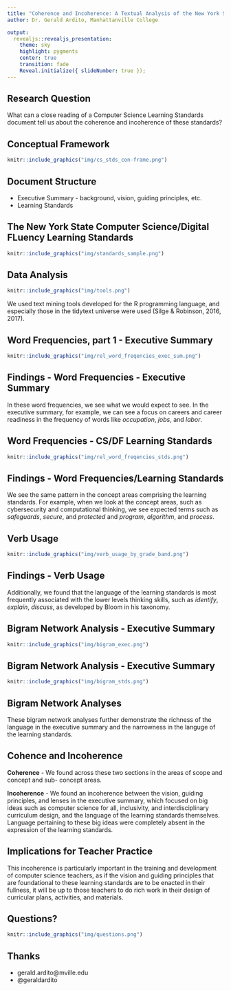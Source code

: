 ```yaml
---
title: "Coherence and Incoherence: A Textual Analysis of the New York State Computer Science/Digital Fluency Learning Standards"
author: Dr. Gerald Ardito, Manhattanville College

output:
  revealjs::revealjs_presentation:
    theme: sky
    highlight: pygments
    center: true
    transition: fade
    Reveal.initialize({ slideNumber: true });
---
```


## Research Question
   
What can a close reading of a Computer Science Learning Standards document tell us about the coherence and incoherence of these standards?

## Conceptual Framework
```r
knitr::include_graphics("img/cs_stds_con-frame.png")
```

## Document Structure
 - Executive Summary - background, vision, guiding principles, etc.
 - Learning Standards

## The New York State Computer Science/Digital FLuency Learning Standards

```r
knitr::include_graphics("img/standards_sample.png")
```

## Data Analysis


```r
knitr::include_graphics("img/tools.png")
```
We used text mining tools developed for the R programming language, and especially those in the tidytext universe were used (Silge & Robinson, 2016, 2017). 


## Word Frequencies, part 1 - Executive Summary

```r
knitr::include_graphics("img/rel_word_freqencies_exec_sum.png")
```

## Findings - Word Frequencies - Executive Summary

In these word frequencies, we see what we would expect to see. In the executive summary, for example, we can see a focus on careers and career readiness in the frequency of words like *occupation*, *jobs*, and *labor*. 

## Word Frequencies - CS/DF Learning Standards

```r
knitr::include_graphics("img/rel_word_freqencies_stds.png")
```

## Findings - Word Frequencies/Learning Standards

We see the same pattern in the concept areas comprising the learning standards. For example, when we look at the concept areas, such as cybersecurity and computational thinking, we see expected terms such as *safeguards*, *secure*, and *protected* and *program*, *algorithm*, and *process*. 

## Verb Usage

```r
knitr::include_graphics("img/verb_usage_by_grade_band.png")
```

## Findings - Verb Usage

Additionally, we found that the language of the learning standards is most frequently associated with the lower levels thinking skills, such as *identify*, *explain*, *discuss*, as developed by Bloom in his taxonomy.

## Bigram Network Analysis - Executive Summary

```r
knitr::include_graphics("img/bigram_exec.png")
```

## Bigram Network Analysis - Executive Summary

```r
knitr::include_graphics("img/bigram_stds.png")
```

## Bigram Network Analyses
These bigram network analyses further demonstrate the richness of the language in the executive summary and the narrowness in the languge of the learning standards.

## Cohence and Incoherence
**Coherence** - We found across these two sections in the areas of scope and concept and sub- concept areas.

**Incoherence** - We found an incoherence between the vision, guiding principles, and lenses in the executive summary, which focused on big ideas such as computer science for all, inclusivity, and interdisciplinary curriculum design, and the language of the learning standards themselves. Language pertaining to these big ideas were completely absent in the expression of the learning standards.

## Implications for Teacher Practice

This incoherence is particularly important in the training and development of computer science teachers, as if the vision and guiding principles that are foundational to these learning standards are to be enacted in their fullness, it will be up to those teachers to do rich work in their design of curricular plans, activities, and materials. 


## Questions?

```r
knitr::include_graphics("img/questions.png")
```

## Thanks
- gerald.ardito@mville.edu
- @geraldardito



